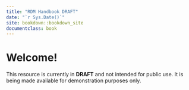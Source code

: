 ```yaml
---
title: "RDM Handbook DRAFT"
date: "`r Sys.Date()`"
site: bookdown::bookdown_site
documentclass: book
---
```


# Welcome! {-}

This resource is currently in **DRAFT** and not intended for public use. It is being made available for demonstration purposes only.
